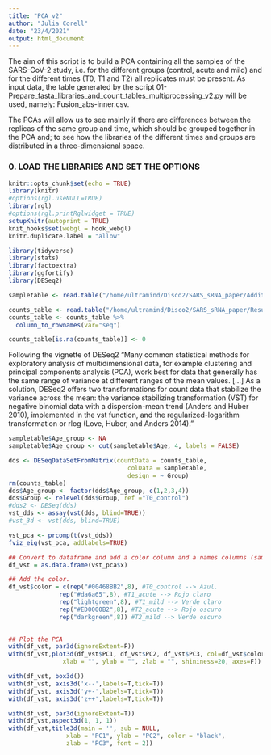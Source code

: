 ```yaml
---
title: "PCA_v2"
author: "Julia Corell"
date: "23/4/2021"
output: html_document
---
```


The aim of this script is to build a PCA containing all the samples of the SARS-CoV-2 study, i.e. for the different groups (control, acute and mild) and for the different times (T0, T1 and T2) all replicates must be present. As input data, the table generated by the script 01-Prepare_fasta_libraries_and_count_tables_multiprocessing_v2.py will be used, namely: Fusion_abs-inner.csv.

The PCAs will allow us to see mainly if there are differences between the replicas of the same group and time, which should be grouped together in the PCA and; to see how the libraries of the different times and groups are distributed in a three-dimensional space.

### 0. LOAD THE LIBRARIES AND SET THE OPTIONS

```r
knitr::opts_chunk$set(echo = TRUE)
library(knitr)
#options(rgl.useNULL=TRUE)
library(rgl)
#options(rgl.printRglwidget = TRUE)
setupKnitr(autoprint = TRUE)
knit_hooks$set(webgl = hook_webgl)
knitr.duplicate.label = "allow"
```

```r
library(tidyverse)
library(stats)
library(factoextra)
library(ggfortify)
library(DESeq2)
```

```r
sampletable <- read.table("/home/ultramind/Disco2/SARS_sRNA_paper/Additional_data/samplesheet.tsv", header=T, sep="\t")

counts_table <- read.table("/home/ultramind/Disco2/SARS_sRNA_paper/Results/03-Fusion_tables/Fusion_abs-inner.csv",  header=T, sep=",")
counts_table <- counts_table %>%
  column_to_rownames(var="seq")

counts_table[is.na(counts_table)] <- 0
```

Following the vignette of DESeq2 "Many common statistical methods for exploratory analysis of multidimensional data, for example clustering and principal components analysis (PCA), work best for data that generally has the same range of variance at different ranges of the mean values. [...] As a solution, DESeq2 offers two transformations for count data that stabilize the variance across the mean: the variance stabilizing transformation (VST) for negative binomial data with a dispersion-mean trend (Anders and Huber 2010), implemented in the vst function, and the regularized-logarithm transformation or rlog (Love, Huber, and Anders 2014)."
```r
sampletable$Age_group <- NA
sampletable$Age_group <- cut(sampletable$Age, 4, labels = FALSE)

dds <- DESeqDataSetFromMatrix(countData = counts_table,
                                 colData = sampletable,
                                 design = ~ Group)
rm(counts_table)
dds$Age_group <- factor(dds$Age_group, c(1,2,3,4))
dds$Group <- relevel(dds$Group, ref ="T0_control")
#dds2 <- DESeq(dds)
vst_dds <- assay(vst(dds, blind=TRUE))
#vst_3d <- vst(dds, blind=TRUE)
```


```r
vst_pca <- prcomp(t(vst_dds))
fviz_eig(vst_pca, addlabels=TRUE)
```


```r
## Convert to dataframe and add a color column and a names columns (sample names)
df_vst = as.data.frame(vst_pca$x)

## Add the color.
df_vst$color = c(rep("#00468BB2",8), #T0_control --> Azul.
              rep("#da6a65",8), #T1_acute --> Rojo claro
              rep("lightgreen",8), #T1_mild --> Verde claro
              rep("#ED0000B2",8), #T2_acute --> Rojo oscuro
              rep("darkgreen",8)) #T2_mild --> Verde oscuro
        

## Plot the PCA
with(df_vst, par3d(ignoreExtent=F))
with(df_vst,plot3d(df_vst$PC1, df_vst$PC2, df_vst$PC3, col=df_vst$color,type="s", radius=12, alpha=1, 
               xlab = "", ylab = "", zlab = "", shininess=20, axes=F))

with(df_vst, box3d())
with(df_vst, axis3d('x--',labels=T,tick=T))
with(df_vst, axis3d('y+-',labels=T,tick=T))
with(df_vst, axis3d('z++',labels=T,tick=T))

with(df_vst, par3d(ignoreExtent=T))
with(df_vst,aspect3d(1, 1, 1))
with(df_vst,title3d(main = '', sub = NULL, 
                xlab = "PC1", ylab = "PC2", color = "black",
                zlab = "PC3", font = 2))

```
